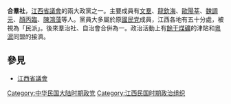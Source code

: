 '''合羣社'''，[[江西省議會|江西省議會]]的兩大政黨之一。主要成員有[[文羣|文羣]]、[[龍欽海|龍欽海]]、[[歐陽莘|歐陽莘]]、[[魏調元|魏調元]]、[[顏丙臨|顏丙臨]]、[[陳鴻藻|陳鴻藻]]等人。黨員大多屬於原[[國民党|國民党]]成員，江西各地有五十分處，被視為「民派」。後來羣治社、自治會合倂為一。政治活動上有[[餘干|餘干]][[煤礦|煤礦]]的津貼和[[粵|粵]][[滬|滬]]同盟的接濟。

==參見==
*[[江西省議會|江西省議會]]

{{Jiangxi-stub}}

[[Category:中华民国大陆时期政党|Category:中华民国大陆时期政党]]
[[Category:江西民国时期政治组织|Category:江西民国时期政治组织]]